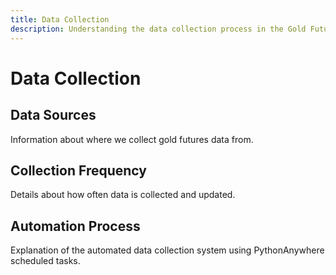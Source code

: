 ```yaml
---
title: Data Collection
description: Understanding the data collection process in the Gold Futures Signal Trading Generator
---
```


# Data Collection

## Data Sources
Information about where we collect gold futures data from.

## Collection Frequency
Details about how often data is collected and updated.

## Automation Process
Explanation of the automated data collection system using PythonAnywhere scheduled tasks.
